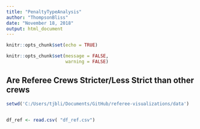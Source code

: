 ```yaml
---
title: "PenaltyTypeAnalysis"
author: "ThompsonBliss"
date: "November 18, 2018"
output: html_document
---
```


```r
knitr::opts_chunk$set(echo = TRUE)

knitr::opts_chunk$set(message = FALSE,
                      warning = FALSE)

```

## Are Referee Crews Stricter/Less Strict than other crews



```r
setwd('C:/Users/tjbli/Documents/GitHub/referee-visualizations/data')


df_ref <- read.csv( "df_ref.csv")




```
